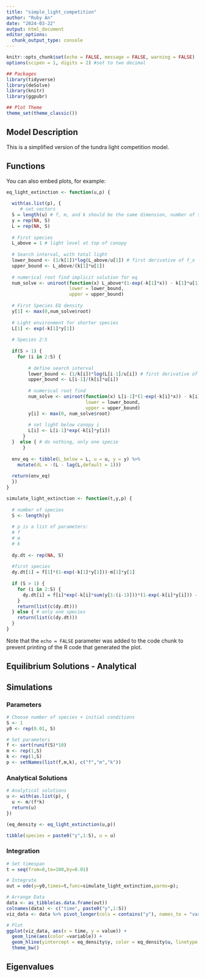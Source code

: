 ```yaml
---
title: "simple_light_competition"
author: "Ruby An"
date: "2024-03-22"
output: html_document
editor_options: 
  chunk_output_type: console
---
```


```r
knitr::opts_chunk$set(echo = FALSE, message = FALSE, warning = FALSE)
options(scipen = 1, digits = 2) #set to two decimal 

## Packages
library(tidyverse)
library(deSolve)
library(knitr)
library(ggpubr)

## Plot Theme
theme_set(theme_classic())
```

## Model Description 

This is a simplified version of the tundra light competition model. 

## Functions

You can also embed plots, for example:

```r

eq_light_extinction <- function(u,p) {
  
  with(as.list(p), {
     # set vectors
  S = length(u) # f, m, and k should be the same dimension, number of species
  y = rep(NA, S)
  L = rep(NA, S)
  
  # First species 
  L_above = 1 # light level at top of canopy
  
  # Search interval, with total light
  lower_bound <- (1/k[1])*log(L_above/u[1]) # first derivative of f_x
  upper_bound <- L_above/(k[1]*u[1]) 
  
  # numerical root find implicit solution for eq 
  num_solve <- uniroot(function(x) L_above*(1-exp(-k[1]*x)) - k[1]*u[1]*x, 
                       lower = lower_bound,
                       upper = upper_bound)
  
  # First Species EQ density
  y[1] <- max(0,num_solve$root)
  
  # Light environment for shorter species
  L[1] <- exp(-k[1]*y[1])
  
  # Species 2:S
  
  if(S > 1) {
    for (i in 2:S) {
      
        # define search interval
        lower_bound <- (1/k[i])*log(L[i-1]/u[i]) # first derivative of f_x
        upper_bound <- L[i-1]/(k[i]*u[i])
        
        # numerical root find
        num_solve <- uniroot(function(x) L[i-1]*(1-exp(-k[i]*x)) - k[i]*u[i]*x, 
                             lower = lower_bound,
                             upper = upper_bound)
        y[i] <- max(0, num_solve$root)
        
        # set light below canopy i
        L[i] <- L[i-1]*exp(-k[i]*y[i])
      }
  }  else { # do nothing, only one specie
      }
  
  env_eq <- tibble(L_below = L, u = u, y = y) %>% 
    mutate(dL = -(L - lag(L,default = 1)))
  
  return(env_eq)
  })
}

simulate_light_extinction <- function(t,y,p) {
  
  # number of species
  S <- length(y) 
  
  # p is a list of parameters: 
  # f
  # m
  # k
  
  dy.dt <- rep(NA, S)
  
  #first species 
  dy.dt[1] = f[1]*(1-exp(-k[1]*y[1]))-m[1]*y[1] 
  
  if (S > 1) {
    for (i in 2:S) {
      dy.dt[i] = f[i]*exp(-k[i]*sum(y[1:(i-1)]))*(1-exp(-k[i]*y[i])) - m[i]*y[i]
    }
    return(list(c(dy.dt)))
  } else { # only one species
    return(list(c(dy.dt)))
  }
}
```

Note that the `echo = FALSE` parameter was added to the code chunk to prevent printing of the R code that generated the plot.

## Equilibrium Solutions - Analytical

## Simulations 

### Parameters
```r
# Choose number of species + initial conditions
S <- 1
y0 <- rep(0.01, S)

# Set parameters
f <- sort(runif(S)*10)
m <- rep(1,S)
k <- rep(1,S)
p <- setNames(list(f,m,k), c("f","m","k"))
```

### Analytical Solutions
```r
# Analytical solutions
u <- with(as.list(p), { 
  u <- m/(f*k)
  return(u)
})

(eq_density <- eq_light_extinction(u,p))

tibble(species = paste0("y",1:S), u = u)

```

### Integration
```r
# Set timespan
t = seq(from=0,to=100,by=0.01)

# Integrate
out = ode(y=y0,times=t,func=simulate_light_extinction,parms=p);

# Arrange Data
data <- as_tibble(as.data.frame(out))
colnames(data) <- c("time", paste0("y",1:S))
viz_data <- data %>% pivot_longer(cols = contains("y"), names_to = "variable", values_to = "value")

# Plot 
ggplot(viz_data, aes(x = time, y = value)) + 
  geom_line(aes(color =variable)) + 
  geom_hline(yintercept = eq_density$y, color = eq_density$u, linetype = 2) + 
  theme_bw() 
```


## Eigenvalues 



